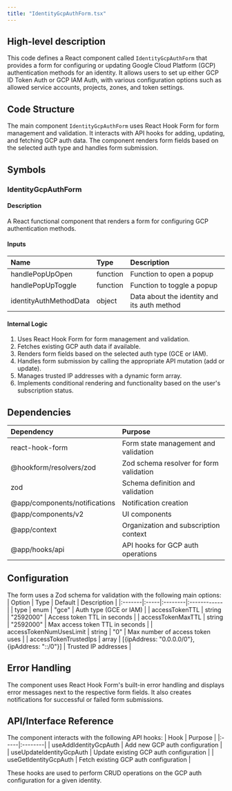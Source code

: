 ```yaml
---
title: "IdentityGcpAuthForm.tsx"
---
```


## High-level description
This code defines a React component called `IdentityGcpAuthForm` that provides a form for configuring or updating Google Cloud Platform (GCP) authentication methods for an identity. It allows users to set up either GCP ID Token Auth or GCP IAM Auth, with various configuration options such as allowed service accounts, projects, zones, and token settings.

## Code Structure
The main component `IdentityGcpAuthForm` uses React Hook Form for form management and validation. It interacts with API hooks for adding, updating, and fetching GCP auth data. The component renders form fields based on the selected auth type and handles form submission.

## Symbols

### IdentityGcpAuthForm
#### Description
A React functional component that renders a form for configuring GCP authentication methods.

#### Inputs
| Name | Type | Description |
|:-----|:-----|:------------|
| handlePopUpOpen | function | Function to open a popup |
| handlePopUpToggle | function | Function to toggle a popup |
| identityAuthMethodData | object | Data about the identity and its auth method |

#### Internal Logic
1. Uses React Hook Form for form management and validation.
2. Fetches existing GCP auth data if available.
3. Renders form fields based on the selected auth type (GCE or IAM).
4. Handles form submission by calling the appropriate API mutation (add or update).
5. Manages trusted IP addresses with a dynamic form array.
6. Implements conditional rendering and functionality based on the user's subscription status.

## Dependencies
| Dependency | Purpose |
|:-----------|:--------|
| react-hook-form | Form state management and validation |
| @hookform/resolvers/zod | Zod schema resolver for form validation |
| zod | Schema definition and validation |
| @app/components/notifications | Notification creation |
| @app/components/v2 | UI components |
| @app/context | Organization and subscription context |
| @app/hooks/api | API hooks for GCP auth operations |

## Configuration
The form uses a Zod schema for validation with the following main options:
| Option | Type | Default | Description |
|:-------|:-----|:--------|:------------|
| type | enum | "gce" | Auth type (GCE or IAM) |
| accessTokenTTL | string | "2592000" | Access token TTL in seconds |
| accessTokenMaxTTL | string | "2592000" | Max access token TTL in seconds |
| accessTokenNumUsesLimit | string | "0" | Max number of access token uses |
| accessTokenTrustedIps | array | [{ipAddress: "0.0.0.0/0"}, {ipAddress: "::/0"}] | Trusted IP addresses |

## Error Handling
The component uses React Hook Form's built-in error handling and displays error messages next to the respective form fields. It also creates notifications for successful or failed form submissions.

## API/Interface Reference
The component interacts with the following API hooks:
| Hook | Purpose |
|:-----|:--------|
| useAddIdentityGcpAuth | Add new GCP auth configuration |
| useUpdateIdentityGcpAuth | Update existing GCP auth configuration |
| useGetIdentityGcpAuth | Fetch existing GCP auth configuration |

These hooks are used to perform CRUD operations on the GCP auth configuration for a given identity.